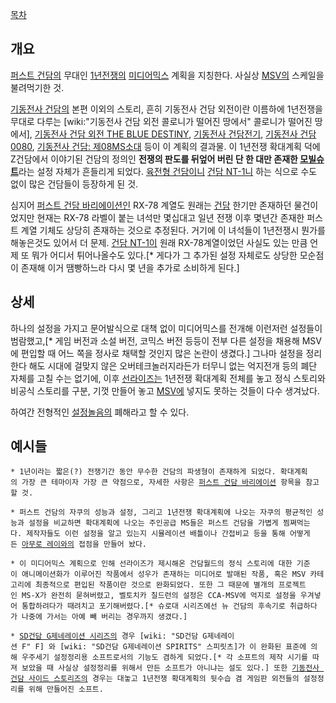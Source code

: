 [[목차]]

== 개요 ==
[[퍼스트 건담]]의 무대인 [[1년전쟁]]의 [[미디어믹스]] 계획을 지칭한다. 사실상 [[MSV]]의 스케일을 불려먹기한 것.

[[기동전사 건담]]의 본편 이외의 스토리, 흔히 기동전사 건담 외전이란 이름하에 1년전쟁을 무대로 다루는 [wiki:"기동전사 건담 외전 콜로니가 떨어진 땅에서" 콜로니가 떨어진 땅에서], [[기동전사 건담 외전 THE BLUE DESTINY]], [[기동전사 건담전기]], [[기동전사 건담 0080]], [[기동전사 건담: 제08MS소대]] 등이 이 계획의 결과물. 이 1년전쟁 확대계획 덕에 Z건담에서 이야기된 건담의 정의인 '''전쟁의 판도를 뒤엎어 버린 단 한 대만 존재한 [[모빌슈트]]'''라는 설정 자체가 흔들리게 되었다. [[육전형 건담]]이니 [[건담 NT-1]]니 하는 식으로 수도 없이 많은 건담들이 등장하게 된 것. 

심지어 [[퍼스트 건담 바리에이션]]인 RX-78 계열도 원래는 [[건담]] 한기만 존재하던 물건이었지만 현재는 RX-78 라벨이 붙는 녀석만 몇십대고 일년 전쟁 이후 몇년간 존재한 퍼스트 계열 기체도 상당히 존재하는 것으로 추정된다. 거기에 이 녀석들이 1년전쟁시 뭔가를 해놓은것도 있어서 더 문제. [[건담 NT-1]]이 원래 RX-78계열이었던 사실도 있는 만큼 언제 또 뭐가 어디서 튀어나올수도 있다.[* 게다가 그 추가된 설정 자체로도 상당한 모순점이 존재해 이거 땜빵하느라 다시 몇 년을 추가로 소비하게 된다.]


== 상세 ==
하나의 설정을 가지고 문어발식으로 대책 없이 미디어믹스를 전개해 이런저런 설정들이 범람했고,[* 게임 버전과 소설 버전, 코믹스 버전 등등이 전부 다른 설정을 채용해 MSV에 편입할 때 어느 쪽을 정사로 채택할 것인지 많은 논란이 생겼다.] 그나마 설정을 정리한다 해도 시대에 걸맞지 않은 오버테크놀러지라든가 터무니 없는 억지전개 등의 폐단 자체를 고칠 수는 없기에, 이후 [[선라이즈]]는 1년전쟁 확대계획 전체를 놓고 정식 스토리와 비공식 스토리를 구분, 기껏 만들어 놓고 [[MSV]]에 넣지도 못하는 것들이 다수 생겨났다.

하여간 전형적인 [[설정놀음]]의 폐해라고 할 수 있다. 


== 예시들 ==
 * 1년이라는 짧은(?) 전쟁기간 동안 무수한 건담의 파생형이 존재하게 되었다. 확대계획의 가장 큰 테마이자 가장 큰 약점으로, 자세한 사항은 [[퍼스트 건담 바리에이션]] 항목을 참고할 것.

 * 퍼스트 건담의 자쿠의 성능과 설정, 그리고 1년전쟁 확대계획에 나오는 자쿠의 평균적인 성능과 설정을 비교하면 확대계획에 나오는 주인공급 MS들은 퍼스트 건담을 가볍게 찜쪄먹는다. 제작자들도 이런 설정을 알고 있는지 시뮬레이션 배틀이나 간접비교 등을 통해 어떻게든 [[아무로 레이]]와의 접점을 만들어 놨다.

 * 이 미디어믹스 계획으로 인해 선라이즈가 제시해온 건담월드의 정식 스토리에 대한 기준이 애니메이션화가 이루어진 작품에서 성우가 존재하는 미디어로 발매된 작품, 혹은 MSV 카테고리에 최종적으로 편입된 작품이란 것으로 완화되었다. 또한 그 때문에 별개의 프로젝트인 MS-X가 완전히 묻혀버렸고, 벨토치카 칠드런의 설정은 CCA-MSV에 억지로 설정을 우겨넣어 통합하려다가 때려치고 포기해버렸다.[* 슈로대 시리즈에선 뉴 건담의 후속기로 취급하다가 나중에 가서는 아예 빼 버리는 경우까지 생겼다.]

 * [[SD건담 G제네레이션 시리즈]]의 경우 [wiki: "SD건담 G제네레이션 F" F] 와 [wiki: "SD건담 G제네레이션 SPIRITS" 스피릿츠]가 이 완화된 표준에 의해 우주세기 설정정리용 소프트로서의 기능도 겸하게 되었다.[* 각 소프트의 제작 시기를 따져 보았을 때 사실상 설정정리를 위해서 만든 소프트가 아니냐는 설도 있다.] 또한 [[기동전사 건담 사이드 스토리즈]]의 경우는 대놓고 1년전쟁 확대계획의 뒷수습 겸 게임판 외전들의 설정정리를 위해 만들어진 소프트.

